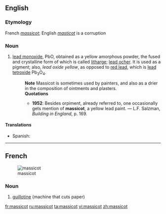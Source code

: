 ==English==

===Etymology===
French ''[[massicot]]''; English ''[[masticot]]'' is a corruption

===Noun===
{{en-noun|-}}

# {{chemistry}} [[lead monoxide]], PbO, obtained as a yellow amorphous powder, the fused and crystalline form of which is called [[litharge]]; [[lead ocher]].  It is used as a pigment; also, ''lead oxide yellow'', as opposed to [[red lead]], which is [[lead tetroxide]] Pb<sub>3</sub>O<sub>4</sub>.
#: '''Note''' Massicot is sometimes used by painters, and also as a drier in the composition of ointments and plasters.
#: '''Quotations'''
#:* '''1952''': Besides orpiment, already referred to, one occasionally gets mention of '''massicot''', a yellow lead paint. &mdash; L.F. Salzman, ''Building in England'', p. 169.

====Translations====
{{trans-top|lead monoxide}}
* Spanish: {{t-|es|masicote}}
{{trans-mid}}
{{trans-bottom}}

{{anagrams:en/acimosst}}
----

==French==
{{wikipedia|lang=fr}}
[[Image:Taglierina.jpg|thumb|massicot]]

===Noun===
{{infl|fr|noun|g=m}}

# [[guillotine]] (machine that cuts paper)

{{tbot entry|French|guillotine|2009|August|fr}}

[[fr:massicot]]
[[ru:massicot]]
[[ta:massicot]]
[[vi:massicot]]
[[zh:massicot]]